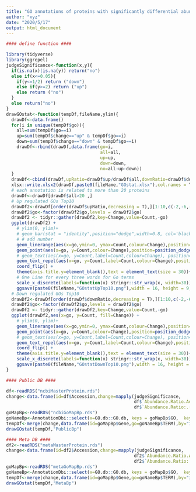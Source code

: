 ```yaml
---
title: "GO annotations of proteins with significantly differential abundance identified by the 2 DBs For Fig. S7"
author: "xyz"
date: "2020/5/17"
output: html_document
---
```


```r
#### define function ####

library(tidyverse)
library(ggrepel)
judgeSignificance<-function(x,y){
  if(is.na(x)|is.na(y)) return("no")
  else if(x<=0.05){
    if(y<=1/2) return ("down")
    else if(y>=2) return ("up")
    else return ("no")
  }
  else return("no")
}
drawGOstat<-function(tempDf,fileName,ylim){
  drawDf<-data.frame()
  for(i in unique(tempDf$go)){
    all=sum(tempDf$go==i)
    up=sum(tempDf$change=="up" & tempDf$go==i)
    down=sum(tempDf$change=="down" & tempDf$go==i)
    drawDf<-rbind(drawDf,data.frame(go=i,
                                    all=all,
                                    up=up,
                                    down=down,
                                    no=all-up-down))
  }
  drawDf<-cbind(drawDf,upRatio=drawDf$up/drawDf$all,downRatio=drawDf$down/drawDf$all)
  xlsx::write.xlsx2(drawDf,paste0(fileName,"GOstat.xlsx"),col.names = T,row.names = F)
  # each annotation is related to more than 20 proteins
  drawDf<-drawDf[drawDf$all>20 ,]
  # Up regulated GOs Top10
  drawDf2<-drawDf[order(drawDf$upRatio,decreasing = T),][1:10,c(-2,-6,-7)]
  drawDf2$go<-factor(drawDf2$go,levels = drawDf2$go)
  drawDf2 <- tidyr::gather(drawDf2,key=Change,value=Count,-go)
  ggplot(drawDf2) + 
    # ylim(0, ylim)+
    # geom_bar(stat = "identity",position="dodge",width=0.8, col='black')+
    # # add number
    geom_linerange(aes(x=go,ymin=0, ymax=Count,colour=Change),position=position_dodge(width = 1)) +
    geom_point(aes(x=go, y=Count,colour=Change),position=position_dodge(width = 1), size=4) +
    # geom_text(aes(x=go, y=Count,label=Count,colour=Change), position=position_dodge(width=1), hjust=0)+
    geom_text_repel(aes(x=go, y=Count,label=Count,colour=Change),position=position_dodge(width = 1),max.overlaps=Inf)+
    coord_flip() +
    theme(axis.title.y=element_blank(),text = element_text(size = 30))+
    # One Line for every three words for Go terms
    scale_x_discrete(labels=function(x) stringr::str_wrap(x, width=30))+
    ggsave(paste0(fileName,"GOstatUpTop10.png"),width = 16, height = 9,dpi=100)
  # Down regulated GOs Top10
  drawDf2<-drawDf[order(drawDf$downRatio,decreasing = T),][1:10,c(-2,-6,-7)]
  drawDf2$go<-factor(drawDf2$go,levels = drawDf2$go)
  drawDf2 <- tidyr::gather(drawDf2,key=Change,value=Count,-go)
  ggplot(drawDf2,aes(x=go, y=Count, fill=Change)) + 
    # ylim(0, ylim)+
    geom_linerange(aes(x=go,ymin=0, ymax=Count,colour=Change),position=position_dodge(width = 1)) +
    geom_point(aes(x=go, y=Count,colour=Change),position=position_dodge(width = 1), size=4) +
    # geom_text(aes(x=go, y=Count,label=Count,colour=Change), position=position_dodge(width=1), hjust=0)+
    geom_text_repel(aes(x=go, y=Count,label=Count,colour=Change),position=position_dodge(width = 1),max.overlaps=Inf)+
    coord_flip() +
    theme(axis.title.y=element_blank(),text = element_text(size = 30))+
    scale_x_discrete(labels=function(x) stringr::str_wrap(x, width=30))+
    ggsave(paste0(fileName,"GOstatDownTop10.png"),width = 16, height = 9,dpi=100)
}

#### Public DB #### 

df<-readRDS("ncbiMasterProtein.rds")
change<-data.frame(id=df$Accession,change=mapply(judgeSignificance,
                                                 df$`Abundance.Ratio.Adj..P-Value:.(low)./.(high)`,
                                                 df$`Abundance.Ratio:.(low)./.(high)`))
goMapBp<-readRDS("ncbiGoMapBp.rds")
goNameBp<-AnnotationDbi::select(x=GO.db::GO.db, keys = goMapBp$GO,  keytype = "GOID",columns = "TERM" )
tempDf<-merge(change,data.frame(id=goMapBp$Gene,go=goNameBp$TERM),by="id")
drawGOstat(tempDf,"PublicBp")

#### Meta DB #### 
df2<-readRDS("metaMasterProtein.rds")
change<-data.frame(id=df2$Accession,change=mapply(judgeSignificance,
                                                 df2$`Abundance.Ratio.Adj..P-Value:.(low)./.(high)`,
                                                 df2$`Abundance.Ratio:.(low)./.(high)`))
goMapBp<-readRDS("metaGoMapBp.rds")
goNameBp<-AnnotationDbi::select(x=GO.db::GO.db, keys = goMapBp$GO,  keytype = "GOID",columns = "TERM" )
tempDf<-merge(change,data.frame(id=goMapBp$Gene,go=goNameBp$TERM),by="id")
drawGOstat(tempDf,"MetaBp")
```
